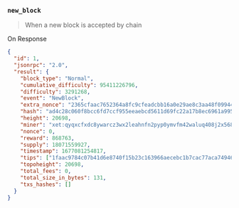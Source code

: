 ### `new_block`

> When a new block is accepted by chain

On Response

```json
{
  "id": 1,
  "jsonrpc": "2.0",
  "result": {
    "block_type": "Normal",
    "cumulative_difficulty": 95411226796,
    "difficulty": 3291268,
    "event": "NewBlock",
    "extra_nonce": "2365cfaac7652364a8fc9cfeadcbb16a0e29ae8c3aa48f099449ac92d161f91e",
    "hash": "ad4c28c060f8bcc6fd7ccf955eeaebcd5611d69fc22a17b8ec6961a995b2c6be",
    "height": 20698,
    "miner": "xet:qyqxcfxdc8ywarcz3wx2leahnfn2pyp0ymvfm42waluq408j2x5680g05xfx5",
    "nonce": 0,
    "reward": 868763,
    "supply": 18071559927,
    "timestamp": 1677081254817,
    "tips": ["1faac9784c07b41d6e8740f15b23c163966aecebc1b7cac77aca74946a25625d"],
    "topoheight": 20698,
    "total_fees": 0,
    "total_size_in_bytes": 131,
    "txs_hashes": []
  }
}
```